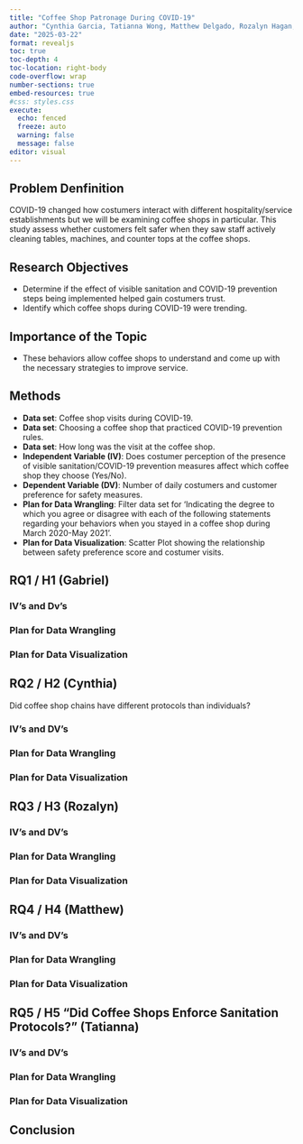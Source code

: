 ```yaml
---
title: "Coffee Shop Patronage During COVID-19"
author: "Cynthia Garcia, Tatianna Wong, Matthew Delgado, Rozalyn Hagan, Gabriel Medeles"
date: "2025-03-22"
format: revealjs
toc: true
toc-depth: 4
toc-location: right-body
code-overflow: wrap
number-sections: true
embed-resources: true
#css: styles.css
execute:
  echo: fenced
  freeze: auto
  warning: false
  message: false 
editor: visual
---
```


## Problem Denfinition 
COVID-19 changed how costumers interact with different hospitality/service establishments but we will be examining coffee shops in particular. This study assess whether customers felt safer when they saw staff actively cleaning tables, machines, and counter tops at the coffee shops.


## Research Objectives 
- Determine if the effect of visible sanitation and COVID-19 prevention steps being implemented helped gain costumers trust.
- Identify which coffee shops during COVID-19 were trending.


## Importance of the Topic
- These behaviors allow coffee shops to understand and come up with the necessary strategies to improve service. 


## Methods 
- **Data set**: Coffee shop visits during COVID-19.
- **Data set**: Choosing a coffee shop that practiced COVID-19 prevention rules. 
- **Data set**: How long was the visit at the coffee shop. 
- **Independent Variable (IV)**: Does costumer perception of the presence of visible sanitation/COVID-19 prevention measures affect which coffee shop they choose (Yes/No).
- **Dependent Variable (DV)**: Number of daily costumers and customer preference for safety measures.  
- **Plan for Data Wrangling**: Filter data set for 'Indicating the degree to which you agree or disagree with each of the following statements regarding your behaviors when you stayed in a coffee shop during March 2020-May 2021'. 
- **Plan for Data Visualization**: Scatter Plot showing the relationship between safety preference score and costumer visits. 



## RQ1 / H1 (Gabriel)

### IV's and Dv's

### Plan for Data Wrangling

### Plan for Data Visualization



## RQ2 / H2  (Cynthia)
Did coffee shop chains have different protocols than individuals?

### IV's and DV's

### Plan for Data Wrangling

### Plan for Data Visualization



## RQ3 / H3  (Rozalyn)

### IV's and DV's

### Plan for Data Wrangling

### Plan for Data Visualization



## RQ4 / H4  (Matthew)

### IV's and DV's

### Plan for Data Wrangling

### Plan for Data Visualization



## RQ5 / H5 "Did Coffee Shops Enforce Sanitation Protocols?" (Tatianna)

### IV's and DV's

### Plan for Data Wrangling

### Plan for Data Visualization



## Conclusion

